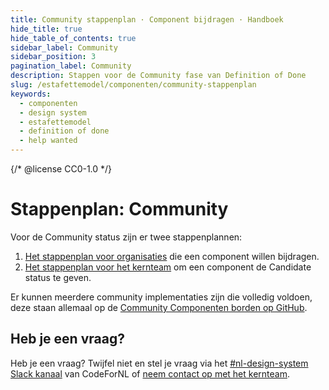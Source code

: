 ```yaml
---
title: Community stappenplan · Component bijdragen · Handboek
hide_title: true
hide_table_of_contents: true
sidebar_label: Community
sidebar_position: 3
pagination_label: Community
description: Stappen voor de Community fase van Definition of Done
slug: /estafettemodel/componenten/community-stappenplan
keywords:
  - componenten
  - design system
  - estafettemodel
  - definition of done
  - help wanted
---
```


{/* @license CC0-1.0 */}

# Stappenplan: Community

Voor de Community status zijn er twee stappenplannen:

1. [Het stappenplan voor organisaties](voor-organisaties) die een component willen bijdragen.
2. [Het stappenplan voor het kernteam](voor-kernteam) om een component de Candidate status te geven.

Er kunnen meerdere community implementaties zijn die volledig voldoen, deze staan allemaal op de [Community Componenten borden op GitHub](https://github.com/orgs/nl-design-system/projects?query=is%3Aopen+Community+Componenten).

## Heb je een vraag?

Heb je een vraag? Twijfel niet en stel je vraag via het [#nl-design-system Slack kanaal](https://praatmee.codefor.nl/) van CodeForNL of [neem contact op met het kernteam](/project/kernteam).
